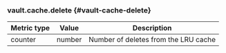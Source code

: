 ### vault.cache.delete {#vault-cache-delete}

Metric type | Value   | Description
----------- | ------- | -----------
counter     | number  | Number of deletes from the LRU cache
